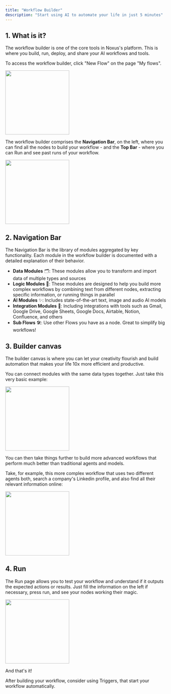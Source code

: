 ```yaml
---
title: "Workflow Builder"
description: "Start using AI to automate your life in just 5 minutes"
---
```


## 1. What is it?

The workflow builder is one of the core tools in Noxus's platform. This is where you build, run, deploy, and share your AI workflows and tools.

To access the workflow builder, click "New Flow" on the page "My flows".

<img height="200" src="/images/WB.png" />

The workflow builder comprises the **Navigation Bar**, on the left, where you can find all the nodes to build your workflow - and the **Top Bar** - where you can Run and see past runs of your workflow.

<img height="200" src="/images/WorkflowBuilder.png" />

## 2. Navigation Bar

The Navigation Bar is the library of modules aggregated by key functionality. Each module in the workflow builder is documented with a detailed explanation of their behavior.

- **Data Modules** 🗂️: These modules allow you to transform and import data of multiple types and sources
- **Logic Modules** 🧩: These modules are designed to help you build more complex workflows by combining text from different nodes, extracting specific information, or running things in parallel
- **AI Modules** ✨: Includes state-of-the-art text, image and audio AI models
- **Integration Modules** 🔗: Including integrations with tools such as Gmail, Google Drive, Google Sheets, Google Docs, Airtable, Notion, Confluence, and others
- **Sub Flows** 🛠️: Use other Flows you have as a node. Great to simplify big workflows!

## 3. Builder canvas

The builder canvas is where you can let your creativity flourish and build automation that makes your life 10x more efficient and productive.

You can connect modules with the same data types together. Just take this very basic example:

<img height="200" src="/images/WorkflowExample.png" />

You can then take things further to build more advanced workflows that perform much better than traditional agents and models.

Take, for example, this more complex workflow that uses two different agents both, search a company's Linkedin profile, and also find all their relevant information online:

<img height="200" src="/images/ComplexWorkflow.png" />

## 4. Run

The Run page allows you to test your workflow and understand if it outputs the expected actions or results. Just fill the information on the left if necessary, press run, and see your nodes working their magic.

<img height="200" src="/images/Run.png" />

And that's it!

After building your workflow, consider using Triggers, that start your workflow automatically.